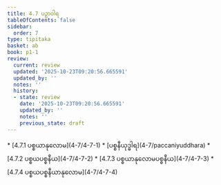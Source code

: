 ```yaml
---
title: 4.7 ပဉှာဝါရ
tableOfContents: false
sidebar:
  order: 7
type: tipitaka
basket: ab
book: p1-1
review:
  current: review
  updated: '2025-10-23T09:20:56.665591'
  updated_by: ''
  notes: ''
  history:
  - state: review
    date: '2025-10-23T09:20:56.665591'
    updated_by: ''
    notes: ''
    previous_state: draft
---
```



<ReviewStatus review={frontmatter.review} showDetails={true} />

<HypothesisAnnotation frontmatter={frontmatter} />

<DynamicBreadcrumb />



<TableOfContents book="p1-1" section="4.7">
* [4.7.1 ပစ္စယာနုလောမ](4-7/4-7-1)
* [ပစ္စနီယုဒ္ဓါရ](4-7/paccaniyuddhara)
* [4.7.2 ပစ္စယပစ္စနီယ](4-7/4-7-2)
* [4.7.3 ပစ္စယာနုလောမပစ္စနီယ](4-7/4-7-3)
* [4.7.4 ပစ္စယပစ္စနီယာနုလောမ](4-7/4-7-4)
</TableOfContents>